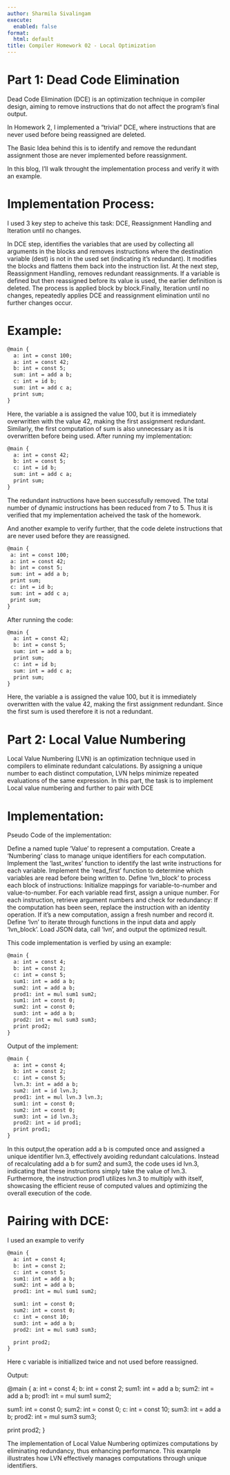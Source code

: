 ```yaml
---
author: Sharmila Sivalingam
execute:
  enabled: false
format:
  html: default
title: Compiler Homework 02 - Local Optimization
---
```


# Part 1: Dead Code Elimination

Dead Code Elimination (DCE) is an optimization technique in compiler design, aiming to remove instructions that do not affect the program's final output.

In Homework 2, I implemented a "trivial" DCE, where instructions that are never used before being reassigned are deleted. 

The Basic Idea behind this is to identify and remove the redundant assignment those are never implemented before reassignment.

In this blog, I'll walk throught the implementation process and verify it with an example.

# Implementation Process:

I used 3 key step to acheive this task: DCE, Reassignment Handling and Iteration until no changes.

In DCE step, identifies the variables that are used by collecting all arguments in the blocks and removes instructions where the destination variable (dest) is not in the used set (indicating it's redundant). It modifies the blocks and flattens them back into the instruction list. At the next step, Reassignment Handling, removes redundant reassignments. If a variable is defined but then reassigned before its value is used, the earlier definition is deleted. The process is applied block by block.Finally, Iteration until no changes, repeatedly applies DCE and reassignment elimination until no further changes occur.

# Example:

``` html

@main {
  a: int = const 100;
  a: int = const 42;
  b: int = const 5;
  sum: int = add a b;
  c: int = id b;
  sum: int = add c a;
  print sum;
}

```

Here, the variable a is assigned the value 100, but it is immediately overwritten with the value 42, making the first assignment redundant. Similarly, the first computation of sum is also unnecessary as it is overwritten before being used.
After running my implementation:

``` html

@main {
  a: int = const 42;
  b: int = const 5;
  c: int = id b;
  sum: int = add c a;
  print sum;
}

```

 The redundant instructions have been successfully removed. The total number of dynamic instructions has been reduced from 7 to 5. Thus it is verified that my implementation acheived the task of the homework.

 And another example to verify further, that the code delete instructions that are never used before they are reassigned. 

 ``` html

@main {
  a: int = const 100;
  a: int = const 42;
  b: int = const 5;
  sum: int = add a b;
  print sum;
  c: int = id b;
  sum: int = add c a;
  print sum;
}

```

After running the code:

``` html
@main {
  a: int = const 42;
  b: int = const 5;
  sum: int = add a b;
  print sum;
  c: int = id b;
  sum: int = add c a;
  print sum;
}

```

Here, the variable a is assigned the value 100, but it is immediately overwritten with the value 42, making the first assignment redundant. Since the first sum is used therefore it is not a redundant. 

# Part 2: Local Value Numbering

Local Value Numbering (LVN) is an optimization technique used in compilers to eliminate redundant calculations. By assigning a unique number to each distinct computation, LVN helps minimize repeated evaluations of the same expression.
In this part, the task is to implement Local value numbering and further to pair with DCE

# Implementation:

Pseudo Code of the implementation:

Define a named tuple 'Value' to represent a computation.
Create a 'Numbering' class to manage unique identifiers for each computation.
Implement the 'last_writes' function to identify the last write instructions for each variable.
Implement the 'read_first' function to determine which variables are read before being written to.
Define 'lvn_block' to process each block of instructions:
    Initialize mappings for variable-to-number and value-to-number.
    For each variable read first, assign a unique number.
    For each instruction, retrieve argument numbers and check for redundancy:
      If the computation has been seen, replace the instruction with an identity operation.
      If it's a new computation, assign a fresh number and record it.
Define 'lvn' to iterate through functions in the input data and apply 'lvn_block'.
Load JSON data, call 'lvn', and output the optimized result.

This code implementation is verfied by using an example:

``` html
@main {
  a: int = const 4;
  b: int = const 2;
  c: int = const 5;
  sum1: int = add a b;
  sum2: int = add a b;
  prod1: int = mul sum1 sum2;
  sum1: int = const 0;
  sum2: int = const 0;
  sum3: int = add a b;
  prod2: int = mul sum3 sum3;
  print prod2;
}
```

Output of the implement:

``` html
@main {
  a: int = const 4;
  b: int = const 2;
  c: int = const 5;
  lvn.3: int = add a b;                
  sum2: int = id lvn.3;                
  prod1: int = mul lvn.3 lvn.3;        
  sum1: int = const 0;
  sum2: int = const 0;
  sum3: int = id lvn.3;                
  prod2: int = id prod1;              
  print prod1;                         
}
```

In this output,the operation add a b is computed once and assigned a unique identifier lvn.3, effectively avoiding redundant calculations. Instead of recalculating add a b for sum2 and sum3, the code uses id lvn.3, indicating that these instructions simply take the value of lvn.3. Furthermore, the instruction prod1 utilizes lvn.3 to multiply with itself, showcasing the efficient reuse of computed values and optimizing the overall execution of the code.

# Pairing with DCE:

I used an example to verify

```html
@main {
  a: int = const 4;
  b: int = const 2;
  c: int = const 5;
  sum1: int = add a b;
  sum2: int = add a b;
  prod1: int = mul sum1 sum2;

  sum1: int = const 0;
  sum2: int = const 0;
  c: int = const 10;
  sum3: int = add a b;
  prod2: int = mul sum3 sum3;

  print prod2;
}
```

Here c variable is initiallized twice and not used before reassigned.

Output:

@main {
  a: int = const 4;
  b: int = const 2;
  sum1: int = add a b;
  sum2: int = add a b;
  prod1: int = mul sum1 sum2;

  sum1: int = const 0;
  sum2: int = const 0;
  c: int = const 10;
  sum3: int = add a b;
  prod2: int = mul sum3 sum3;

  print prod2;
}

The implementation of Local Value Numbering optimizes computations by eliminating redundancy, thus enhancing performance. This example illustrates how LVN effectively manages computations through unique identifiers.
